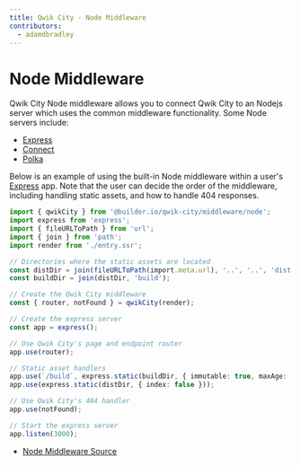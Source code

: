```yaml
---
title: Qwik City - Node Middleware
contributors:
  - adamdbradley
---
```


# Node Middleware

Qwik City Node middleware allows you to connect Qwik City to an Nodejs server which uses the common middleware functionality. Some Node servers include:

- [Express](https://expressjs.com/)
- [Connect](https://www.npmjs.com/package/connect)
- [Polka](https://www.npmjs.com/package/polka)

Below is an example of using the built-in Node middleware within a user's [Express](https://expressjs.com/) app. Note that the user can decide the order of the middleware, including handling static assets, and how to handle 404 responses.

```typescript
import { qwikCity } from '@builder.io/qwik-city/middleware/node';
import express from 'express';
import { fileURLToPath } from 'url';
import { join } from 'path';
import render from './entry.ssr';

// Directories where the static assets are located
const distDir = join(fileURLToPath(import.meta.url), '..', '..', 'dist');
const buildDir = join(distDir, 'build');

// Create the Qwik City middleware
const { router, notFound } = qwikCity(render);

// Create the express server
const app = express();

// Use Qwik City's page and endpoint router
app.use(router);

// Static asset handlers
app.use(`/build`, express.static(buildDir, { immutable: true, maxAge: '1y', index: false }));
app.use(express.static(distDir, { index: false }));

// Use Qwik City's 404 handler
app.use(notFound);

// Start the express server
app.listen(3000);
```

- [Node Middleware Source](https://github.com/BuilderIO/qwik/tree/main/packages/qwik-city/middleware/node/index.ts)
